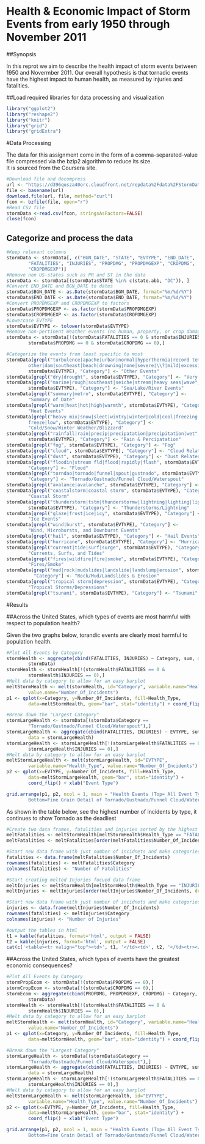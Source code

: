# Health & Economic Impact of Storm Events from early 1950 through November 2011

##Synopsis

In this reprot we aim to describe the health impact of storm events between 1950 and Novermber 2011.  Our overall hypothesis is that tornadic events have the highest impact to human health, as measured by injuries and fatalities.  

##Load required libraries for data processing and visualization
```r
library("ggplot2")
library("reshape2")
library("knitr")
library("grid")
library("gridExtra")
```

#Data Processing

The data for this assignment come in the form of a comma-separated-value file 
compressed via the bzip2 algorithm to reduce its size.  
It is sourced from the Coursera site.


```r
#Download file and decompress
url <- "https://d396qusza40orc.cloudfront.net/repdata%2Fdata%2FStormData.csv.bz2"
file <- basename(url)
download.file(url, file, method="curl")
fcon <- bzfile(file, open="r")
#Read CSV file
stormData <-read.csv(fcon, stringsAsFactors=FALSE)
close(fcon)
```

## Categorize and process the data
```r
#Keep relevant columns
stormData <- stormData[, c("BGN_DATE", "STATE", "EVTYPE", "END_DATE", 
        "FATALITIES", "INJURIES", "PROPDMG", "PROPDMGEXP", "CROPDMG", 
        "CROPDMGEXP")]
#Remove non US-states such as PR and ST in the data
stormData <- stormData[(stormData$STATE %in% c(state.abb, "DC")), ]
#Convert END_DATE and BGN_DATE to dates
stormData$BGN_DATE <- as.Date(stormData$BGN_DATE, format="%m/%d/%Y")
stormData$END_DATE <- as.Date(stormData$END_DATE, format="%m/%d/%Y")
#Convert PROPDMGEXP and CROPDMGEXP to factors
stormData$PROPDMGEXP <- as.factor(stormData$PROPDMGEXP)
stormData$CROPDMGEXP <- as.factor(stormData$CROPDMGEXP)
#Lowercase EVTYPE
stormData$EVTYPE <- tolower(stormData$EVTYPE)
#Remove non-pertinent Weather events (no human, property, or crop damage)
stormData <- stormData[!(stormData$FATALITIES == 0 & stormData$INJURIES == 0 & 
        stormData$PROPDMG == 0 & stormData$CROPDMG == 0),]

#Categorize the events from least specific to most
stormData[grepl("turbulence|apache|urban|normal|hyperthermia|record temperatures|
        other|dam|southeast|beach|drowning|none|severe|\\?|mild|excessive|record", 
        stormData$EVTYPE), "Category"] <- "Other Events"
stormData[grepl("dry|drought", stormData$EVTYPE), "Category"] <- "Very Dry/Drought"
stormData[grepl("marine|rough|southeast|seiche|stream|heavy seas|wave", 
        stormData$EVTYPE), "Category"] <- "Sea/Lake/River Events"
stormData[grepl("summary|metro", stormData$EVTYPE), "Category"] <- 
        "Summary of Date"
stormData[grepl("warm|heat|hot|high|warmth", stormData$EVTYPE), "Category"] <- 
        "Heat Events"
stormData[grepl("heavy mix|snow|sleet|wintry|winter|cold|cool|freezing|blizzard|
        freeze|low", stormData$EVTYPE), "Category"] <- 
        "Cold/Snow/Winter Weather/Blizzard"
stormData[grepl("rainfall|rain|precip|precipatation|precipitation|wet",
        stormData$EVTYPE), "Category"] <- "Rain & Percipatation"
stormData[grepl("fog", stormData$EVTYPE), "Category"] <- "Fog"
stormData[grepl("cloud", stormData$EVTYPE), "Category"] <- "Cloud Related Events"
stormData[grepl("dust", stormData$EVTYPE), "Category"] <- "Dust Related Events"
stormData[grepl("floodin|stream fld|flood|rapidly|flash", stormData$EVTYPE), 
        "Category"] <- "Flood"
stormData[grepl("torndao|tornado|funnel|spout|gustnado", stormData$EVTYPE), 
        "Category"] <- "Tornado/Gustnado/Funnel Cloud/Waterspout"
stormData[grepl("avalance|avalanche", stormData$EVTYPE), "Category"] <- "Avalanche"
stormData[grepl("coastalstorm|coastal storm", stormData$EVTYPE), "Category"] <- 
        "Coastal Storm"
stormData[grepl("thunderstorm|tstm|thunderstormw|lightning|lighting|ligntning", 
        stormData$EVTYPE), "Category"] <- "Thunderstorms/Lightning"
stormData[grepl("glaze|frost|ice|icy", stormData$EVTYPE), "Category"] <- 
        "Ice Events"
stormData[grepl("wind|burst", stormData$EVTYPE), "Category"] <- 
        "Wind, Microbursts, and Downburst Events"
stormData[grepl("hail", stormData$EVTYPE), "Category"] <- "Hail Events"
stormData[grepl("hurricane", stormData$EVTYPE), "Category"] <- "Hurricanes"
stormData[grepl("current|tide|surf|surge", stormData$EVTYPE), "Category"] <- 
        "Currents, Surfs, and Tides"
stormData[grepl("fires|wildfire|fire|smoke", stormData$EVTYPE), "Category"] <- 
        "Fires/Smoke"
stormData[grepl("mud|rock|mudslides|landslide|landslump|erosion", stormData$EVTYPE), 
          "Category"] <- "Rock/Mud/Landslides & Erosion"
stormData[grepl("tropical storm|depression", stormData$EVTYPE), "Category"] <- 
        "Tropical Storms/Depressions"
stormData[grepl("tsunami", stormData$EVTYPE), "Category"] <- "Tsunami"
```


#Results

##Across the United States, which types of events are most harmful with respect to population health?

Given the two graphs below, torandic events are clearly most harmful to population 
health.

```r

#Plot All Events by Category
stormHealth <- aggregate(cbind(FATALITIES, INJURIES) ~ Category, sum, data = 
        stormData)
stormHealth <- stormHealth[!(stormHealth$FATALITIES == 0 & 
        stormHealth$INJURIES == 0),]
#Melt data by category to allow for an easy barplot
meltStormHealth <- melt(stormHealth, id="Category", variable.name="Health_Type", 
        value.name="Number_Of_Incidents")
p1 <- qplot(x=Category, y=Number_Of_Incidents, fill=Health_Type, 
        data=meltStormHealth, geom="bar", stat="identity") + coord_flip()

#Break down the "Largest Category"
stormLargeHealth <- stormData[(stormData$Category == 
        "Tornado/Gustnado/Funnel Cloud/Waterspout"),]
stormLargeHealth <- aggregate(cbind(FATALITIES, INJURIES) ~ EVTYPE, sum, 
        data = stormLargeHealth)
stormLargeHealth <- stormLargeHealth[!(stormLargeHealth$FATALITIES == 0 & 
        stormLargeHealth$INJURIES == 0),]
#Melt data by category to allow for an easy barplot
meltStormLargeHealth <- melt(stormLargeHealth, id="EVTYPE", 
        variable.name="Health_Type", value.name="Number_Of_Incidents")
p2 <- qplot(x=EVTYPE, y=Number_Of_Incidents, fill=Health_Type, 
        data=meltStormLargeHealth, geom="bar", stat="identity") + 
        coord_flip() + xlab("Event Type")

grid.arrange(p1, p2, ncol = 1, main = "Health Events (Top= All Event Types, 
        Bottom=Fine Grain Detail of Tornado/Gustnado/Funnel Cloud/Waterspoint category)")
```

As shown in the table below, see the highest number of incidents by type, 
it continues to show Tornado as the deadliest

```r
#Create two data frames, fatalities and injuries sorted by the highest counts at the top
meltFatalities <- meltStormHealth[meltStormHealth$Health_Type == "FATALITIES",]
meltFatalities <- meltFatalities[order(meltFatalities$Number_Of_Incidents, decreasing=TRUE),]

#Start new data frame with just number of incidnets and make categories the rowname
fatalities <- data.frame(meltFatalities$Number_Of_Incidents)
rownames(fatalities) <- meltFatalities$Category
colnames(fatalities) <- "Number of Fatalities"

#Start creating melted Injuries focued data frame
meltInjuries <- meltStormHealth[meltStormHealth$Health_Type == "INJURIES",]
meltInjuries <- meltInjuries[order(meltInjuries$Number_Of_Incidents, decreasing=TRUE),]

#Start new data frame with just number of incidnets and make categories the rowname
injuries <- data.frame(meltInjuries$Number_Of_Incidents)
rownames(fatalities) <- meltInjuries$Category
colnames(injuries) <- "Number of Injuries"

#output the tables in html
t1 = kable(fatalities, format='html', output = FALSE)
t2 = kable(injuries, format='html', output = FALSE)
cat(c('<table><tr valign="top"><td>', t1, '</td><td>', t2, '</td><tr></table>'), sep = '')
```

##Across the United States, which types of events have the greatest economic consequences?

```r

#Plot All Events by Category
stormPropEcom <- stormData[!(stormData$PROPDMG == 0),]
stormCropEcom <- stormData[!(stormData$CROPDMG == 0),]
stormEcom <- aggregate(cbind(PROPDMG, PROPDMGEXP, CROPDMG) ~ Category, sum, data = 
        stormData)
stormHealth <- stormHealth[!(stormHealth$FATALITIES == 0 & 
        stormHealth$INJURIES == 0),]
#Melt data by category to allow for an easy barplot
meltStormHealth <- melt(stormHealth, id="Category", variable.name="Health_Type", 
        value.name="Number_Of_Incidents")
p1 <- qplot(x=Category, y=Number_Of_Incidents, fill=Health_Type, 
        data=meltStormHealth, geom="bar", stat="identity") + coord_flip()

#Break down the "Largest Category"
stormLargeHealth <- stormData[(stormData$Category == 
        "Tornado/Gustnado/Funnel Cloud/Waterspout"),]
stormLargeHealth <- aggregate(cbind(FATALITIES, INJURIES) ~ EVTYPE, sum, 
        data = stormLargeHealth)
stormLargeHealth <- stormLargeHealth[!(stormLargeHealth$FATALITIES == 0 & 
        stormLargeHealth$INJURIES == 0),]
#Melt data by category to allow for an easy barplot
meltStormLargeHealth <- melt(stormLargeHealth, id="EVTYPE", 
        variable.name="Health_Type", value.name="Number_Of_Incidents")
p2 <- qplot(x=EVTYPE, y=Number_Of_Incidents, fill=Health_Type, 
        data=meltStormLargeHealth, geom="bar", stat="identity") + 
        coord_flip() + xlab("Event Type")

grid.arrange(p1, p2, ncol = 1, main = "Health Events (Top= All Event Types, 
        Bottom=Fine Grain Detail of Tornado/Gustnado/Funnel Cloud/Waterspoint category)")
```
